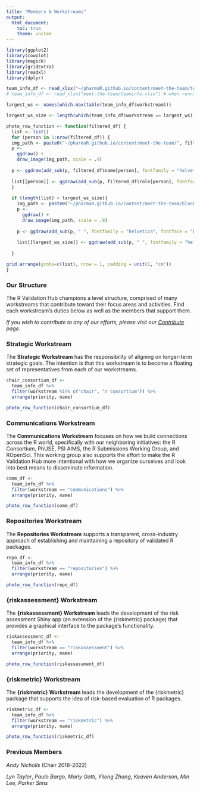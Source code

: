 ```yaml
---
title: "Members & Workstreams"
output:
  html_document:
    toc: true
    theme: united
---
```


```r
library(ggplot2)
library(cowplot)
library(magick)
library(gridExtra)
library(readxl)
library(dplyr)
```

```r
team_info_df <- read_xlsx("~/pharmaR.github.io/content/meet-the-team/teaminfo.xlsx")
# team_info_df <- read_xlsx("meet-the-team/teaminfo.xlsx") # when running locally

largest_ws <- names(which.max(table(team_info_df$workstream)))

largest_ws_size <- length(which(team_info_df$workstream == largest_ws))
```

```r
photo_row_function <- function(filtered_df) {
  list <- list()
  for (person in 1:nrow(filtered_df)) {
  img_path <- paste0("~/pharmaR.github.io/content/meet-the-team/", filtered_df$photo_file_name[person])  
  p <- 
    ggdraw() + 
    draw_image(img_path, scale = .9)
  
  p <- ggdraw(add_sub(p, filtered_df$name[person], fontfamily = "helvetica", fontface = "bold", size = 10))
  
  list[[person]] <- ggdraw(add_sub(p, filtered_df$role[person], fontfamily = "helvetica", size = 10))
  }
  
  if (length(list) < largest_ws_size){
    img_path <- paste0("~/pharmaR.github.io/content/meet-the-team/blank.jpg")
    p <- 
      ggdraw() + 
      draw_image(img_path, scale = .9)
    
    p <- ggdraw(add_sub(p, " ", fontfamily = "helvetica", fontface = "bold", size = 10))
    
    list[[largest_ws_size]] <- ggdraw(add_sub(p, " ", fontfamily = "helvetica", size = 10))
    
  }

grid.arrange(grobs=c(list), nrow = 1, padding = unit(1, "cm"))
}
```

### Our Structure

The R Validation Hub champions a level structure, comprised of many workstreams that contribute toward their focus areas and activities. Find each workstream's duties below as well as the members that support them.

*If you wish to contribute to any of our efforts, please visit our [Contribute](https://www.pharmar.org/contribute/) page.*

### Strategic Workstream

The **Strategic Workstream** has the responsibility of aligning on longer-term strategic goals. The intention is that this workstream is to become a floating set of representatives from each of our workstreams.

```r
chair_consortium_df <-
  team_info_df %>%
  filter(workstream %in% c("chair", "r consortium")) %>%
  arrange(priority, name)

photo_row_function(chair_consortium_df)
```

### Communications Workstream

The **Communications Workstream** focuses on how we build connections across the R world, specifically with our neighboring initiatives: the R Consortium, PhUSE, PSI AIMS, the R Submissions Working Group, and ROpenSci. This working group also supports the effort to make the R Validation Hub more intentional with how we organize ourselves and look into best means to disseminate information.

```r
comm_df <-
  team_info_df %>%
  filter(workstream == "communications") %>%
  arrange(priority, name)

photo_row_function(comm_df)
```

### Repositories Workstream

The **Repositories Workstream** supports a transparent, cross-industry approach of establishing and maintaining a repository of validated R packages.

```r
repo_df <-
  team_info_df %>%
  filter(workstream == "repositories") %>%
  arrange(priority, name)

photo_row_function(repo_df)
```

### {riskassessment} Workstream

The **{riskassessment} Workstream** leads the development of the risk assessment Shiny app (an extension of the {riskmetric} package) that provides a graphical interface to the package's functionality.

```r
riskassessment_df <-
  team_info_df %>%
  filter(workstream == "riskassessment") %>%
  arrange(priority, name)

photo_row_function(riskassessment_df)
```

### {riskmetric} Workstream

The **{riskmetric} Workstream** leads the development of the {riskmetric} package that supports the idea of risk-based evaluation of R packages.

```r
riskmetric_df <-
  team_info_df %>%
  filter(workstream == "riskmetric") %>%
  arrange(priority, name)

photo_row_function(riskmetric_df)
```

### Previous Members

*Andy Nicholls* (Chair 2018-2022)

*Lyn Taylor*, *Paulo Bargo*, *Marly Gotti*, *Yilong Zhang*, *Keaven Anderson*, *Min Lee*, *Parker Sims*
